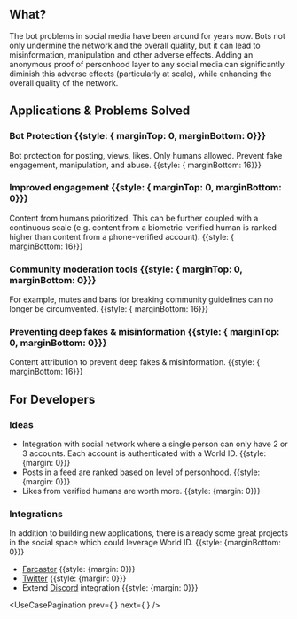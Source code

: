 <UseCaseHeader
	color="72, 124, 165"
	image="/images/docs/use-cases/icons/social-media.svg"
	title="Social Media"
	description="Social networks where humans, not bots, engage. With World ID and progressive proof of personhood social networks can be enhanced and several abuse problems solved."
/>

## What?

The bot problems in social media have been around for years now. Bots not only undermine the network and the overall quality, but it can lead to misinformation, manipulation and other adverse effects. Adding an anonymous proof of personhood layer to any social media can significantly diminish this adverse effects (particularly at scale), while enhancing the overall quality of the network.

## Applications & Problems Solved

### Bot Protection {{style: { marginTop: 0, marginBottom: 0}}}

Bot protection for posting, views, likes. Only humans allowed. Prevent fake engagement, manipulation, and abuse. {{style: { marginBottom: 16}}}

### Improved engagement {{style: { marginTop: 0, marginBottom: 0}}}

Content from humans prioritized. This can be further coupled with a continuous scale (e.g. content from a biometric-verified human is ranked higher than content from a phone-verified account). {{style: { marginBottom: 16}}}

### Community moderation tools {{style: { marginTop: 0, marginBottom: 0}}}

For example, mutes and bans for breaking community guidelines can no longer be circumvented. {{style: { marginBottom: 16}}}

### Preventing deep fakes & misinformation {{style: { marginTop: 0, marginBottom: 0}}}

Content attribution to prevent deep fakes & misinformation. {{style: { marginBottom: 16}}}

<Cta />

## For Developers

### Ideas

-   Integration with social network where a single person can only have 2 or 3 accounts. Each account is authenticated with a World ID. {{style: {margin: 0}}}
-   Posts in a feed are ranked based on level of personhood. {{style: {margin: 0}}}
-   Likes from verified humans are worth more. {{style: {margin: 0}}}

### Integrations

In addition to building new applications, there is already some great projects in the social space which could leverage World ID. {{style: {marginBottom: 0}}}

-   [Farcaster](https://www.farcaster.xyz/) {{style: {margin: 0}}}
-   [Twitter](https://twitter.com/) {{style: {margin: 0}}}
-   Extend [Discord](https://discord.com) integration {{style: {margin: 0}}}

<ExploreUseCases className="mt-12" />

<UseCasePagination
	prev={
		<UseCasePaginationItem
			image="/images/docs/use-cases/icons/voting-platforms.svg"
			title="Voting"
			url="/use-cases/voting-platforms"
			color="#4940E0"
		/>
	}
	next={
		<UseCasePaginationItem
			image="/images/docs/use-cases/icons/wealth-distribution.svg"
			title="Wealth Distribution"
			url="/use-cases/wealth-distribution"
			color="#00C313"
		/>
	}
/>

